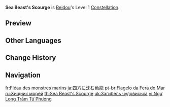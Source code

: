 {{Constellation Infobox
|image       = Constellation Sea Beast's Scourge.png
|description = When [[Stormbreaker]] is used:<br>Creates a shield that absorbs up to 16% of Beidou's Max HP for 15s.<br>This shield absorbs {{Color|Electro DMG}} 250% more effectively.
|level       = 1
|character   = Beidou
|scale_att1  = Max HP
|utility1    = Shield
}}
'''Sea Beast's Scourge''' is [[Beidou]]'s Level 1 [[Constellation]].

==Preview==
{{Preview
|file    = Constellation Sea Beast's Scourge
}}

==Other Languages==
{{Other Languages
|en      = Sea Beast's Scourge
|zhs     = 鱼龙沉四方
|zhs_rm  = Yúlóng Chén Sìfāng
|zht     = 魚龍沉四方
|zht_rm  = Yúlóng Chén Sìfāng
|zh_tl   = 
|ja      = 四方に沈む魚龍
|ja_rm   = Shihou ni Shizumu Gyoryuu
|ja_tl   = Sea Beast's Watery Grave
|ko      = {{tt|사방|四方}}으로 잠긴 {{tt|어룡|魚龍}}
|ko_rm   = Sabang-euro Jamgin Eoryong
|ko_tl   = Fish-Dragon Sinked in All Direction
|es      = Cazadora de ictiosaurios
|es_tl   = Hunter of Ichthyosaurs
|fr      = Fléau des monstres marins
|fr_tl   = Sea Monsters' Scourge
|ru      = Хищник морей
|ru_tl   = Predator of the Seas
|th      = Sea Beast's Scourge
|vi      = {{tt|Ngư Long Trầm Tứ Phương|魚龍沉四方}}
|vi_tl   = <!-- {{Sino|vi}} -->
|de      = Untergang der Ungeheuer
|de_tl   = Doom of the Monsters
|id      = Sea Beast's Scourge
|pt      = Flagelo da Fera do Mar
|pt_tl   = Scourge of the Sea Beast
|tr      = Deniz Canavarının Musibeti
|tr_tl   = Sea Monster's Scourge
|it      = Flagello della Regina dei mari
|it_tl   = Scourge of the Queen of the Seas
}}

==Change History==
{{Change History|1.0}}

==Navigation==
{{Talent Navbox|Beidou}}

[[fr:Fléau des monstres marins]]
[[ja:四方に沈む魚龍]]
[[pt-br:Flagelo da Fera do Mar]]
[[ru:Хищник морей]]
[[th:Sea Beast's Scourge]]
[[uk:Загибель чудовиська]]
[[vi:Ngư Long Trầm Tứ Phương]]